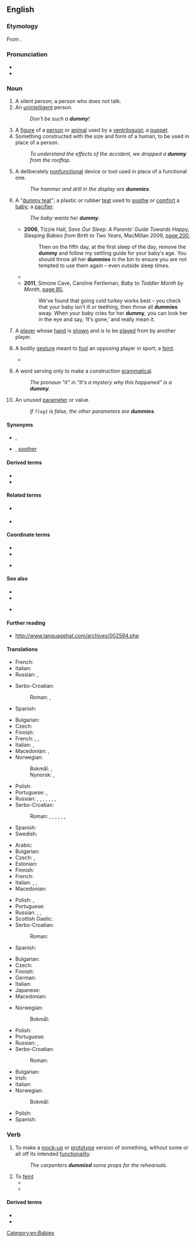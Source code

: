==English==

===Etymology===
From {{suffix|dumb|y|lang=en}}.

===Pronunciation===
* {{IPA|/ˈdʌmi/|lang=en}}
* {{rhymes|ʌmi|lang=en}}

===Noun===
{{en-noun|dummies}}

# A silent person; a person who does not talk.
# An [[unintelligent]] person.
#: ''Don't be such a '''dummy'''!''
# A [[figure]] of a [[person]] or [[animal]] used by a [[ventriloquist]]; a [[puppet]].
# Something constructed with the size and form of a human, to be used in place of a person.
#: ''To understand the effects of the accident, we dropped a '''dummy''' from the rooftop.''
# A deliberately [[nonfunctional]] device or tool used in place of a functional one.
#: ''The hammer and drill in the display are '''dummies'''.''
# {{lb|en|AU|UK|NZ}} A "[[dummy teat]]"; a plastic or rubber [[teat]] used to [[soothe]] or [[comfort]] a [[baby]]; a [[pacifier]]. {{defdate|from 20th c.}}
#: ''The baby wants her '''dummy'''.''
#* '''2006''', Tizzie Hall, ''Save Our Sleep: A Parents′ Guide Towards Happy, Sleeping Babies from Birth to Two Years'', MacMillan 2009, [http://books.google.com.au/books?id=dLgyUaMpYukC&pg=PA200&dq=%22dummy%22|%22dummies%22+baby+-intitle:%22dummies%22+-inauthor:%22%22&hl=en&sa=X&ei=d4JHT9D3KIvumAXR0YCsDg&redir_esc=y#v=onepage&q=%22dummy%22|%22dummies%22%20baby%20-intitle%3A%22dummies%22%20-inauthor%3A%22%22&f=false page 200],
#*: Then on the fifth day, at the first sleep of the day, remove the '''dummy''' and follow my settling guide for your baby′s age. You should throw all her '''dummies''' in the bin to ensure you are not tempted to use them again – even outside sleep times.
#* {{quote-text|year=2008|author=Bern|title=Bern's Fairy Tales|page=15|url=http://books.google.com.au/books?id=AYro8LGJi0kC&pg=PA15&dq=%22dummy%22%7C%22dummies%22+baby+-intitle:%22dummies%22+-inauthor:%22%22&hl=en&sa=X&ei=jIRHT6WbEs-ZiAeduNWPDg&redir_esc=y#v=onepage&q=%22dummy%22%7C%22dummies%22%20baby%20-intitle%3A%22dummies%22%20-inauthor%3A%22%22&f=false|passage=No Fairy baby has ever been seen to suck its thumb or to use a '''dummy'''.}}
#* '''2011''', Simone Cave, Caroline Fertleman, ''Baby to Toddler Month by Month'', [http://books.google.com.au/books?id=zU4urJjhopMC&pg=PA85&dq=%22dummy%22|%22dummies%22+baby+-intitle:%22dummies%22+-inauthor:%22%22&hl=en&sa=X&ei=3X5HT-rOMtGhiAfUtpCQDg&redir_esc=y#v=onepage&q=%22dummy%22|%22dummies%22%20baby%20-intitle%3A%22dummies%22%20-inauthor%3A%22%22&f=false page 85],
#*: We′ve found that going cold turkey works best – you check that your baby isn't ill or teething, then throw all '''dummies''' away. When your baby cries for her '''dummy''', you can look her in the eye and say, ‘It′s gone,’ and really mean it.
# {{lb|en|card games|chiefly|bridge}} A [[player]] whose [[hand]] is [[show]]n and is to be [[play]]ed from by another player.
# {{lb|en|UK}} A bodily [[gesture]] meant to [[fool]] an opposing player in sport; a [[feint]].
#* {{quote-journal
|date=January 12, 2011
|author=Saj Chowdhury
|title=Liverpool 2 - 1 Liverpool
|work=BBC
|url=http://news.bbc.co.uk/sport2/hi/football/eng_prem/9345343.stm
|page=
|passage=Raul Meireles was the victim of the home side's hustling on this occasion giving the ball away to the impressive David Vaughan who slipped in Taylor-Fletcher. The striker sold Daniel Agger with the best '''dummy''' of the night before placing his shot past keeper Pepe Reina.}}
# {{lb|en|linguistics}} A word serving only to make a construction [[grammatical]].
#: ''The pronoun "it" in "It's a mystery why this happened" is a '''dummy'''.''
# {{lb|en|programming}} An unused [[parameter]] or value.
#: ''If <code>flag1</code> is false, the other parameters are '''dummies'''.''

====Synonyms====
* {{sense|a thing in the form of a person}} {{l|en|mannequin}}, {{l|en|marionette}}
* {{sense|plastic teat}} {{l|en|pacifier}} {{qualifier|US}}, [[soother]] {{qualifier|Canada}}

====Derived terms====
* {{l|en|dummy bid}}
* {{l|en|dummy bidder}}

====Related terms====
* {{sense|silent person}} {{l|en|dumb}}
* {{sense|unintelligent person}} {{l|en|dumb}}

====Coordinate terms====
{{sense|unintelligent person}}
* {{l|en|half-wit}}
* {{l|en|idiot}}
{{sense|silent person}}
* {{l|en|mute}}

====See also====
{{sense|non-functional device}}
* {{l|en|dud}}
* {{l|en|fake}}
{{sense|gesture meant to fool}}
* {{l|en|feint}}

====Further reading====
* http://www.languagehat.com/archives/002594.php

====Translations====
{{trans-top|a silent person}}
* French: {{t+|fr|muet|m}}
* Italian: {{t+|it|taciturno}}
* Russian: {{t+|ru|молчу́н|m|sc=Cyrl}}, {{t+|ru|молчу́нья|f|sc=Cyrl}}
{{trans-mid}}
* Serbo-Croatian:
*: Roman: {{t|sh|mučaljivac|m}}, {{t+|sh|mutavac|m}}
* Spanish: {{t+|es|silencioso|m}}
{{trans-bottom}}

{{trans-top|an unintelligent person}}
* Bulgarian: {{t+|bg|тъпак|m}}
* Czech: {{t+|cs|hlupák|m}}
* Finnish: {{t+|fi|tollo}}
* French: {{t+|fr|idiot|m}}, {{t+|fr|idiote|f}}, {{t+|fr|imbécile|m|f}}
* Italian: {{t+|it|stupido|m}}, {{t+|it|it|m|alt=scemo}}
* Macedonian: {{t|mk|глупак|m}}, {{t|mk|глупачка|f}}
* Norwegian:
*: Bokmål: {{t|nb|dumming|m}}, {{t|nb|tosk|m}}
*: Nynorsk: {{t|nn|dumming|m}}, {{t|nn|tosk|m}}
{{trans-mid}}
* Polish: {{t+|pl|głupek|m}}
* Portuguese: {{t+|pt|idiota|m|f}}, {{t+|pt|imbecil|m|f}}
* Russian: {{t+|ru|дура́к|m}}, {{t+|ru|глупе́ц|m}}, {{t+|ru|ду́рень|m}}, {{t+|ru|ду́ра|f|f}}, {{t+|ru|болва́н|m}}, {{t+|ru|ча́йник|m}}, {{t+|ru|тупи́ца|m|f}}, {{t+|ru|бе́столочь|f}}
* Serbo-Croatian:
*: Roman: {{t+|sh|glupan}}, {{t+|sh|budala}}, {{t+|sh|blesan}}, {{t+|sh|tupan}}, {{t+|sh|tupavac}}, {{t+|sh|blentavac}}, {{t+|sh|blento}}
* Spanish: {{t+|es|tonto|m}}
* Swedish: {{t+|sv|dumhuvud|n}}
{{trans-bottom}}

{{trans-top|something constructed with the size and form of a human}}
* Arabic: {{t|ar|دُمْيَة}}
* Bulgarian: {{t+|bg|манекен|m}}
* Czech: {{t|cs|figurína|f}}, {{t+|cs|panák|m}}
* Estonian: {{t|et|mannekeen}}
* Finnish: {{t|fi|mallinukke}}
* French: {{t+|fr|mannequin|m}}
* Italian: {{t+|it|manichino|m}}, {{t+|it|sagoma|f}}, {{t+|it|fantoccio|m}}
* Macedonian: {{t|mk|кукла|f}}
{{trans-mid}}
* Polish: {{t+|pl|manekin|m}}, {{t+|pl|kukła|f}}
* Portuguese: {{t+|pt|manequim|m}}
* Russian: {{t+|ru|манеке́н|m}}, {{t+|ru|ку́кла|f|sc=Cyrl}}, {{t+|ru|чу́чело|n|sc=Cyrl}} {{qualifier|effigy, scarecrow}}
* Scottish Gaelic: {{qualifier|female}} {{t|gd|breugag|f}}
* Serbo-Croatian:
*: Roman: {{t+|sh|maneken|m}}
* Spanish: {{t+|es|maniquí|m}}
{{trans-bottom}}

{{trans-see|pacifier}}

{{trans-top|a deliberately nonfunctional placeholder}}
* Bulgarian: {{t+|bg|бутафо́рия|f}}
* Czech: {{t|cs|atrapa|f}}
* Finnish: {{t+|fi|malli}}
* German: {{t+|de|Attrappe|f}}
* Italian: {{t+|it|simulacro|m}}
* Japanese: {{t|ja|ダミー|tr=damī|sc=Jpan}}
* Macedonian: {{t|mk|макета|f}}
{{trans-mid}}
* Norwegian:
*: Bokmål: {{t+|nb|dummy|m}}
* Polish: {{t+|pl|atrapa|f}}
* Portuguese: {{t+|pt|simulacro|m}}
* Russian: {{t+|ru|маке́т|m|sc=Cyrl}}, {{t+|ru|бутафо́рия|f|sc=Cyrl}}
* Serbo-Croatian:
*: Roman: {{t+|sh|atrapa|f}}
{{trans-bottom}}

{{trans-top|(bridge) the partner of the winning bidder, who shows his or her hand.}}
* Bulgarian: {{t+|bg|мор}}
* Irish: {{t|ga|balbhán|m}}
* Italian: {{t+|it|morto|m}}
* Norwegian:
*: Bokmål: {{t+|nb|blindemann|m}}
{{trans-mid}}
* Polish: {{t+|pl|dziadek|m}}
* Spanish: {{t+|es|muerto|m}}
{{trans-bottom}}

===Verb===
{{en-verb|dummies|dummying|dummied}}

# To make a [[mock-up]] or [[prototype]] version of something, without some or all off its intended [[functionality]].
#: ''The carpenters '''dummied''' some props for the rehearsals.''
# To [[feint]]
#* {{quote-journal
|date=February 1, 2011
|author=Mandeep Sanghera
|title=Man Utd 3 - 1 Aston Villa
|work=BBC
|url=http://news.bbc.co.uk/sport2/hi/football/eng_prem/9379942.stm
|page=
|passage=The more glamorous qualities usually associated with him are skill and pace and he used those to race on to a ball across him and '''dummy''' a defender before having a right-foot shot saved.}}
#* {{quote-journal
|date=January 15, 2011
|author=Kevin Darling
|title=West Ham 0 - 3 Arsenal
|work=BBC
|url=http://news.bbc.co.uk/sport2/hi/football/eng_prem/9359364.stm
|page=
|passage=For the first, the 30-year-old allowed Walcott space on the right to send in a pass that was expertly '''dummied''' by Samir Nasri, allowing Van Persie to swivel and smash right-footed past Robert Green.}}

====Derived terms====
* {{l|en|dummy out}}
* {{l|en|dummy up}}

[[Category:en:Babies]]
